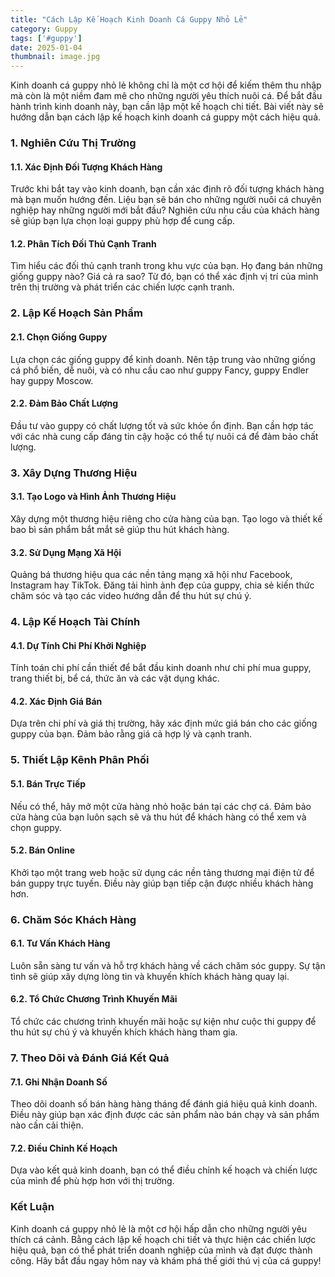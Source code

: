 ```yaml
---
title: "Cách Lập Kế Hoạch Kinh Doanh Cá Guppy Nhỏ Lẻ"
category: Guppy
tags: ['#guppy']
date: 2025-01-04
thumbnail: image.jpg
---
```


Kinh doanh cá guppy nhỏ lẻ không chỉ là một cơ hội để kiếm thêm thu nhập mà còn là một niềm đam mê cho những người yêu thích nuôi cá. Để bắt đầu hành trình kinh doanh này, bạn cần lập một kế hoạch chi tiết. Bài viết này sẽ hướng dẫn bạn cách lập kế hoạch kinh doanh cá guppy một cách hiệu quả.

### 1. **Nghiên Cứu Thị Trường**

#### **1.1. Xác Định Đối Tượng Khách Hàng**
Trước khi bắt tay vào kinh doanh, bạn cần xác định rõ đối tượng khách hàng mà bạn muốn hướng đến. Liệu bạn sẽ bán cho những người nuôi cá chuyên nghiệp hay những người mới bắt đầu? Nghiên cứu nhu cầu của khách hàng sẽ giúp bạn lựa chọn loại guppy phù hợp để cung cấp.

#### **1.2. Phân Tích Đối Thủ Cạnh Tranh**
Tìm hiểu các đối thủ cạnh tranh trong khu vực của bạn. Họ đang bán những giống guppy nào? Giá cả ra sao? Từ đó, bạn có thể xác định vị trí của mình trên thị trường và phát triển các chiến lược cạnh tranh.

### 2. **Lập Kế Hoạch Sản Phẩm**

#### **2.1. Chọn Giống Guppy**
Lựa chọn các giống guppy để kinh doanh. Nên tập trung vào những giống cá phổ biến, dễ nuôi, và có nhu cầu cao như guppy Fancy, guppy Endler hay guppy Moscow.

#### **2.2. Đảm Bảo Chất Lượng**
Đầu tư vào guppy có chất lượng tốt và sức khỏe ổn định. Bạn cần hợp tác với các nhà cung cấp đáng tin cậy hoặc có thể tự nuôi cá để đảm bảo chất lượng.

### 3. **Xây Dựng Thương Hiệu**

#### **3.1. Tạo Logo và Hình Ảnh Thương Hiệu**
Xây dựng một thương hiệu riêng cho cửa hàng của bạn. Tạo logo và thiết kế bao bì sản phẩm bắt mắt sẽ giúp thu hút khách hàng.

#### **3.2. Sử Dụng Mạng Xã Hội**
Quảng bá thương hiệu qua các nền tảng mạng xã hội như Facebook, Instagram hay TikTok. Đăng tải hình ảnh đẹp của guppy, chia sẻ kiến thức chăm sóc và tạo các video hướng dẫn để thu hút sự chú ý.

### 4. **Lập Kế Hoạch Tài Chính**

#### **4.1. Dự Tính Chi Phí Khởi Nghiệp**
Tính toán chi phí cần thiết để bắt đầu kinh doanh như chi phí mua guppy, trang thiết bị, bể cá, thức ăn và các vật dụng khác.

#### **4.2. Xác Định Giá Bán**
Dựa trên chi phí và giá thị trường, hãy xác định mức giá bán cho các giống guppy của bạn. Đảm bảo rằng giá cả hợp lý và cạnh tranh.

### 5. **Thiết Lập Kênh Phân Phối**

#### **5.1. Bán Trực Tiếp**
Nếu có thể, hãy mở một cửa hàng nhỏ hoặc bán tại các chợ cá. Đảm bảo cửa hàng của bạn luôn sạch sẽ và thu hút để khách hàng có thể xem và chọn guppy.

#### **5.2. Bán Online**
Khởi tạo một trang web hoặc sử dụng các nền tảng thương mại điện tử để bán guppy trực tuyến. Điều này giúp bạn tiếp cận được nhiều khách hàng hơn.

### 6. **Chăm Sóc Khách Hàng**

#### **6.1. Tư Vấn Khách Hàng**
Luôn sẵn sàng tư vấn và hỗ trợ khách hàng về cách chăm sóc guppy. Sự tận tình sẽ giúp xây dựng lòng tin và khuyến khích khách hàng quay lại.

#### **6.2. Tổ Chức Chương Trình Khuyến Mãi**
Tổ chức các chương trình khuyến mãi hoặc sự kiện như cuộc thi guppy để thu hút sự chú ý và khuyến khích khách hàng tham gia.

### 7. **Theo Dõi và Đánh Giá Kết Quả**

#### **7.1. Ghi Nhận Doanh Số**
Theo dõi doanh số bán hàng hàng tháng để đánh giá hiệu quả kinh doanh. Điều này giúp bạn xác định được các sản phẩm nào bán chạy và sản phẩm nào cần cải thiện.

#### **7.2. Điều Chỉnh Kế Hoạch**
Dựa vào kết quả kinh doanh, bạn có thể điều chỉnh kế hoạch và chiến lược của mình để phù hợp hơn với thị trường.

### **Kết Luận**

Kinh doanh cá guppy nhỏ lẻ là một cơ hội hấp dẫn cho những người yêu thích cá cảnh. Bằng cách lập kế hoạch chi tiết và thực hiện các chiến lược hiệu quả, bạn có thể phát triển doanh nghiệp của mình và đạt được thành công. Hãy bắt đầu ngay hôm nay và khám phá thế giới thú vị của cá guppy!